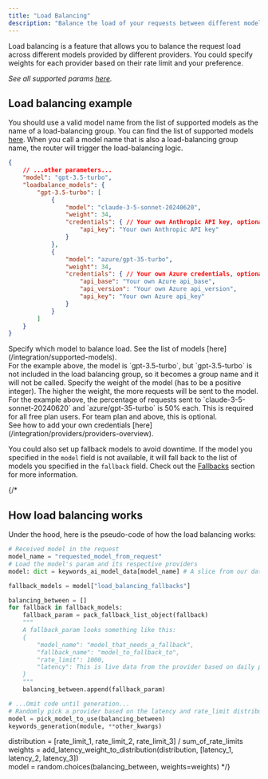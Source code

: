 ```yaml
---
title: "Load Balancing"
description: "Balance the load of your requests between different models."
---
```


Load balancing is a feature that allows you to balance the request load across different models provided by different providers. You could specify weights for each provider based on their rate limit and your preference.

_See all supported params [here](/api-endpoints/proxy-endpoints/chat-completions)._

## Load balancing example

You should use a valid model name from the list of supported models as the name of a load-balancing group. You can find the list of supported models [here](https://platform.keywordsai.co/platform/models?sort_by=model_name). When you call a model name that is also a load-balancing group name, the router will trigger the load-balancing logic.


```json
{
    // ...other parameters...
    "model": "gpt-3.5-turbo",
    "loadbalance_models": {
        "gpt-3.5-turbo": [
            {
                "model": "claude-3-5-sonnet-20240620",
                "weight": 34,
                "credentials": { // Your own Anthropic API key, optional for team plan and above
                    "api_key": "Your own Anthropic API key"
                }
            },
            {
                "model": "azure/gpt-35-turbo",
                "weight": 34,
                "credentials": { // Your own Azure credentials, optional for team plan and above
                    "api_base": "Your own Azure api_base",
                    "api_version": "Your own Azure api_version",
                    "api_key": "Your own Azure api_key"
                }
            }
        ]
    }
}
```
<ParamField path="model" type="string" required>
  Specify which model to balance load. See the list of models [here](/integration/supported-models). 
  <br/>For the example above, the model is `gpt-3.5-turbo`, but `gpt-3.5-turbo` is not included in the load balancing group, so it becomes a group name and it will not be called.
</ParamField>
<ParamField path="weight" type="integer" required>
    Specify the weight of the model (has to be a positive integer). The higher the weight, the more requests will be sent to the model. <br/>
    For the example above, the percentage of requests sent to `claude-3-5-sonnet-20240620` and `azure/gpt-35-turbo` is 50% each.
</ParamField>
<ParamField path="credentials" type="list" >
This is required for all free plan users. For team plan and above, this is optional. <br/>
See how to add your own credentials [here](/integration/providers/providers-overview).
</ParamField>

You could also set up fallback models to avoid downtime. If the model you specified in the `model` field is not available, it will fall back to the list of models you specified in the `fallback` field. Check out the [Fallbacks](/features/generation/fallbacks) section for more information.

{/* 
## How load balancing works
Under the hood, here is the pseudo-code of how the load balancing works:

```python
# Received model in the request
model_name = "requested_model_from_request"
# Load the model's param and its respective providers
model: dict = keywords_ai_model_data[model_name] # A slice from our data

fallback_models = model["load_balancing_fallbacks"]

balancing_between = []
for fallback in fallback_models:
    fallback_param = pack_fallback_list_object(fallback)
    """
    A fallback_param looks something like this:
    {
        "model_name": "model_that_needs_a_fallback",
        "fallback_name": "model_to_fallback_to",
        "rate_limit": 1000,
        "latency": This is live data from the provider based on daily ping
    }
    """
    balancing_between.append(fallback_param)

# ...Omit code until generation...
# Randomly pick a provider based on the latency and rate_limit distribution
model = pick_model_to_use(balancing_between)
keywords_generation(module, **other_kwargs)

```


distribution = [rate_limit_1, rate_limit_2, rate_limit_3] / sum_of_rate_limits <br/>
weights = add_latency_weight_to_distribution(distribution, [latency_1, latency_2, latency_3])<br/>
model = random.choices(balancing_between, weights=weights) */}